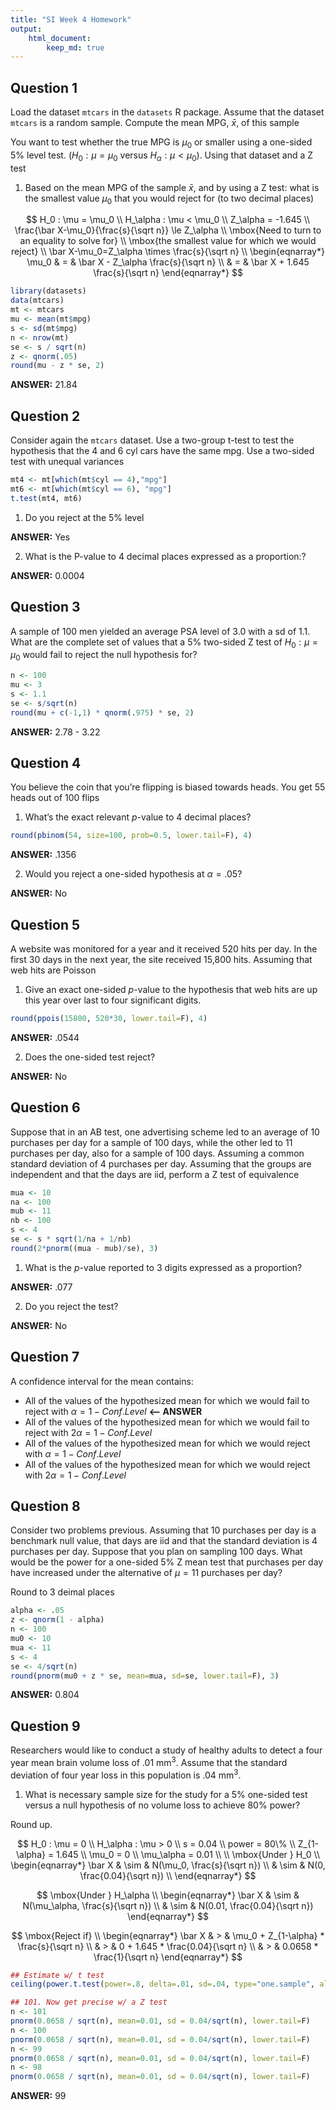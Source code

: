 ```yaml
---
title: "SI Week 4 Homework"
output: 
    html_document:
        keep_md: true
---
```


## Question 1

Load the dataset `mtcars` in the `datasets` R package. Assume that the dataset `mtcars` is a random sample. Compute the mean MPG, $\bar x$, of this sample

You want to test whether the true MPG is $\mu_0$ or smaller using a one-sided 5% level test. ($H_0 : \mu = \mu_0$ versus $H_\alpha : \mu < \mu_0$). Using that dataset and a Z test

1. Based on the mean MPG of the sample $\bar x$, and by using a Z test: what is the smallest value $\mu_0$ that you would reject for (to two decimal places)

$$
H_0 : \mu = \mu_0 \\
H_\alpha : \mu < \mu_0 \\
Z_\alpha = -1.645 \\
\frac{\bar X-\mu_0}{\frac{s}{\sqrt n}} \le Z_\alpha \\
\mbox{Need to turn to an equality to solve for} \\
\mbox{the smallest value for which we would reject} \\
\bar X-\mu_0=Z_\alpha \times \frac{s}{\sqrt n} \\
\begin{eqnarray*}
\mu_0
& = & \bar X - Z_\alpha \frac{s}{\sqrt n} \\
& = & \bar X + 1.645 \frac{s}{\sqrt n}
\end{eqnarray*}
$$

```r
library(datasets)
data(mtcars)
mt <- mtcars
mu <- mean(mt$mpg)
s <- sd(mt$mpg)
n <- nrow(mt)
se <- s / sqrt(n)
z <- qnorm(.05)
round(mu - z * se, 2)
```

**ANSWER:** 21.84

## Question 2

Consider again the `mtcars` dataset. Use a two-group t-test to test the hypothesis that the 4 and 6 cyl cars have the same mpg. Use a two-sided test with unequal variances

```r
mt4 <- mt[which(mt$cyl == 4),"mpg"]
mt6 <- mt[which(mt$cyl == 6), "mpg"]
t.test(mt4, mt6)
```

1. Do you reject at the 5% level

**ANSWER:** Yes

2. What is the P-value to 4 decimal places expressed as a proportion:?

**ANSWER:** 0.0004

## Question 3

A sample of 100 men yielded an average PSA level of 3.0 with a sd of 1.1. What are the complete set of values that a 5% two-sided Z test of $H_0 : \mu = \mu_0$ would fail to reject the null hypothesis for?

```r
n <- 100
mu <- 3
s <- 1.1
se <- s/sqrt(n)
round(mu + c(-1,1) * qnorm(.975) * se, 2)
```

**ANSWER:** 2.78 - 3.22

## Question 4

You believe the coin that you're flipping is biased towards heads. You get 55 heads out of 100 flips

1. What's the exact relevant $p$-value to 4 decimal places?

```r
round(pbinom(54, size=100, prob=0.5, lower.tail=F), 4)
```

**ANSWER:** .1356

2. Would you reject a one-sided hypothesis at $\alpha = .05$?

**ANSWER:** No

## Question 5

A website was monitored for a year and it received 520 hits per day. In the first 30 days in the next year, the site received 15,800 hits. Assuming that web hits are Poisson

1. Give an exact one-sided $p$-value to the hypothesis that web hits are up this year over last to four significant digits.

```r
round(ppois(15800, 520*30, lower.tail=F), 4)
```

**ANSWER:** .0544

2. Does the one-sided test reject?

**ANSWER:** No

## Question 6

Suppose that in an AB test, one advertising scheme led to an average of 10 purchases per day for a sample of 100 days, while the other led to 11 purchases per day, also for a sample of 100 days. Assuming a common standard deviation of 4 purchases per day. Assuming that the groups are independent and that the days are iid, perform a Z test of equivalence

```r
mua <- 10
na <- 100
mub <- 11
nb <- 100
s <- 4
se <- s * sqrt(1/na + 1/nb)
round(2*pnorm((mua - mub)/se), 3)
```

1. What is the $p$-value reported to 3 digits expressed as a proportion?

**ANSWER:** .077

2. Do you reject the test?

**ANSWER:** No

## Question 7

A confidence interval for the mean contains:

- All of the values of the hypothesized mean for which we would fail to reject with $\alpha =1-Conf.Level$ **<-- ANSWER**
- All of the values of the hypothesized mean for which we would fail to reject with $2\alpha =1-Conf.Level$
- All of the values of the hypothesized mean for which we would reject with $\alpha =1-Conf.Level$
- All of the values of the hypothesized mean for which we would reject with $2\alpha =1-Conf.Level$

## Question 8

Consider two problems previous. Assuming that 10 purchases per day is a benchmark null value, that days are iid and that the standard deviation is 4 purchases per day. Suppose that you plan on sampling 100 days. What would be the power for a one-sided 5% Z mean test that purchases per day have increased under the alternative of $\mu = 11$ purchases per day?

Round to 3 deimal places

```r
alpha <- .05
z <- qnorm(1 - alpha)
n <- 100
mu0 <- 10
mua <- 11
s <- 4
se <- 4/sqrt(n)
round(pnorm(mu0 + z * se, mean=mua, sd=se, lower.tail=F), 3)
```

**ANSWER:** 0.804

## Question 9

Researchers would like to conduct a study of healthy adults to detect a four year mean brain volume loss of .01 mm$^3$. Assume that the standard deviation of four year loss in this population is .04 mm$^3$.

1. What is necessary sample size for the study for a 5% one-sided test versus a null hypothesis of no volume loss to achieve 80% power?

Round up.

$$
H_0 : \mu = 0 \\
H_\alpha : \mu > 0 \\
s = 0.04 \\
power = 80\% \\
Z_{1-\alpha} = 1.645 \\
\mu_0 = 0 \\
\mu_\alpha = 0.01 \\ \\
\mbox{Under } H_0 \\
\begin{eqnarray*}
\bar X
& \sim & N(\mu_0, \frac{s}{\sqrt n}) \\
& \sim & N(0, \frac{0.04}{\sqrt n}) \\
\end{eqnarray*}
$$

$$
\mbox{Under } H_\alpha \\
\begin{eqnarray*}
\bar X
& \sim & N(\mu_\alpha, \frac{s}{\sqrt n}) \\
& \sim & N(0.01, \frac{0.04}{\sqrt n})
\end{eqnarray*}
$$

$$
\mbox{Reject if} \\
\begin{eqnarray*}
\bar X
& > & \mu_0 + Z_{1-\alpha} * \frac{s}{\sqrt n} \\
& > & 0 + 1.645 * \frac{0.04}{\sqrt n} \\
& > & 0.0658 * \frac{1}{\sqrt n}
\end{eqnarray*}
$$

```r
## Estimate w/ t test
ceiling(power.t.test(power=.8, delta=.01, sd=.04, type="one.sample", alt="one.sided")$n)

## 101. Now get precise w/ a Z test
n <- 101
pnorm(0.0658 / sqrt(n), mean=0.01, sd = 0.04/sqrt(n), lower.tail=F)
n <- 100
pnorm(0.0658 / sqrt(n), mean=0.01, sd = 0.04/sqrt(n), lower.tail=F)
n <- 99
pnorm(0.0658 / sqrt(n), mean=0.01, sd = 0.04/sqrt(n), lower.tail=F)
n <- 98
pnorm(0.0658 / sqrt(n), mean=0.01, sd = 0.04/sqrt(n), lower.tail=F)
```

**ANSWER:** 99